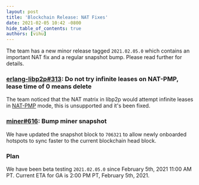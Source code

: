 ```yaml
---
layout: post
title: 'Blockchain Release: NAT Fixes'
date: 2021-02-05 10:42 -0800
hide_table_of_contents: true
authors: [vihu]
---
```


The team has a new minor release tagged `2021.02.05.0` which contains an important NAT fix and a
regular snapshot bump. Please read further for details.

<!--truncate-->

### [erlang-libp2p#313](https://github.com/helium/erlang-libp2p/pull/313): Do not try infinite leases on NAT-PMP, lease time of 0 means delete

The team noticed that the NAT matrix in libp2p would attempt infinite leases in
[NAT-PMP](https://en.wikipedia.org/wiki/NAT_Port_Mapping_Protocol) mode, this is unsupported and
it's been fixed.

### [miner#616](https://github.com/helium/miner/pull/616): Bump miner snapshot

We have updated the snapshot block to `706321` to allow newly onboarded hotspots to sync faster to
the current blockchain head block.

### Plan

We have been beta testing `2021.02.05.0` since February 5th, 2021 11:00 AM PT. Current ETA for GA is
2:00 PM PT, February 5th, 2021.
